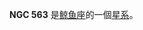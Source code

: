 {{NGCInfoBox
|NGCID=NGC 563
|發現者=法蘭斯·萊文沃思|發現日期=1886年-月-日|其他編號=NGC 539, ESO 542-10,MCG -3-4-63|曆元=J2000.0|赤經=1時25分21.7秒
|赤緯=-18°9'52"
|星座=鲸鱼座|星體=星系|星等=13.5|表面亮度=14.1|藍等=14.2}}

'''NGC 563''' 是[[鲸鱼座|鲸鱼座]]的一個[[星系|星系]]。

{{NGCReference|563}}
{{Catalogs|NGC=563}}


{{Galaxy-stub}}